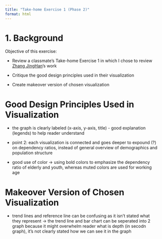 ```yaml
---
title: "Take-home Exercise 1 (Phase 2)"
format: html
---
```


# 1. Background

Objective of this exercise:

-   Review a classmate's Take-home Exercise 1 in which I chose to review `<a href="`{=html}https://isss608-visualanalytics.netlify.app/take-home_ex/take-home_ex01/take-home_ex01`">`{=html}Zhang JingHan</a>'s work

-   Critique the good design principles used in their visualization

-   Create makeover version of chosen visualization

# Good Design Principles Used in Visualization

-   the graph is clearly labeled (x-axis, y-axis, title) - good explanation (legends) to help reader understand

-   point 2: each visualization is connected and goes deeper to expound (?) on dependency ratios, instead of general overview of demographics and population structure

-   good use of color -\> using bold colors to emphasize the dependency ratio of elderly and youth, whereas muted colors are used for working age

# Makeover Version of Chosen Visualization

-   trend lines and reference line can be confusing as it isn’t stated what they represent -\> the trend line and bar chart can be seperated into 2 graph because it might overwhelm reader what is depth (in secodn graph), it’s not clearly stated how we can see it in the graph
